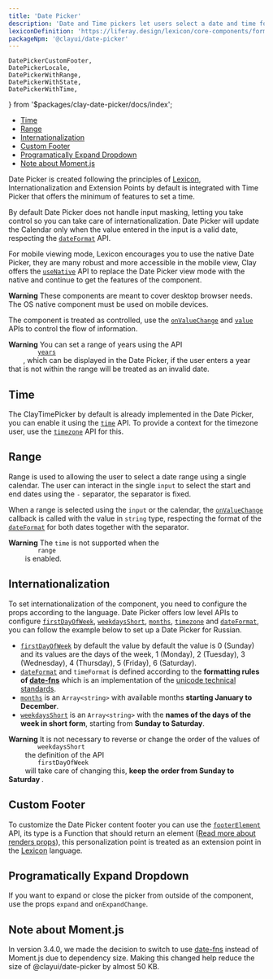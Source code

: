 ```yaml
---
title: 'Date Picker'
description: 'Date and Time pickers let users select a date and time for a form.'
lexiconDefinition: 'https://liferay.design/lexicon/core-components/forms/picker-date-time/'
packageNpm: '@clayui/date-picker'
---
```


	DatePickerCustomFooter,
	DatePickerLocale,
	DatePickerWithRange,
	DatePickerWithState,
	DatePickerWithTime,
} from '$packages/clay-date-picker/docs/index';

<div class="nav-toc-absolute">
<div class="nav-toc">

-   [Time](#time)
-   [Range](#range)
-   [Internationalization](#internationalization)
-   [Custom Footer](#custom-footer)
-   [Programatically Expand Dropdown](#programatically-expand-dropdown)
-   [Note about Moment.js](#note-about-moment.js)

</div>
</div>

Date Picker is created following the principles of <a href="https://liferay.design/lexicon/core-components/forms/picker-date-time/">Lexicon</a>, Internationalization and Extension Points by default is integrated with Time Picker that offers the minimum of features to set a time.

By default Date Picker does not handle input masking, letting you take control so you can take care of internationalization. Date Picker will update the Calendar only when the value entered in the input is a valid date, respecting the [`dateFormat`](date-picker/api.html#api-dateFormat) API.

For mobile viewing mode, Lexicon encourages you to use the native Date Picker, they are many robust and more accessible in the mobile view, Clay offers the [`useNative`](date-picker/api.html#api-useNative) API to replace the Date Picker view mode with the native and continue to get the features of the component.

<div class="clay-site-alert alert alert-warning">
	<strong class="lead">Warning</strong>
	These components are meant to cover desktop browser needs. The OS native component
	must be used on mobile devices.
</div>

The component is treated as controlled, use the [`onValueChange`](date-picker/api.html#api-onValueChange) and [`value`](date-picker/api.html#api-value) APIs to control the flow of information.

<div class="clay-site-alert alert alert-warning">
	<strong class="lead">Warning</strong>
	You can set a range of years using the API <code class="language-text">
		<a href="date-picker/api.html#api-years">years</a>
	</code>, which can be displayed in the Date Picker, if the user enters a year
	that is not within the range will be treated as an invalid date.
</div>

<DatePickerWithState />

## Time

The ClayTimePicker by default is already implemented in the Date Picker, you can enable it using the [`time`](date-picker/api.html#api-time) API. To provide a context for the timezone user, use the [`timezone`](date-picker/api.html#api-timezone) API for this.

<DatePickerWithTime />

## Range

Range is used to allowing the user to select a date range using a single calendar. The user can interact in the single `input` to select the start and end dates using the `-` separator, the separator is fixed.

When a range is selected using the `input` or the calendar, the [`onValueChange`](date-picker/api.html#api-onValueChange) callback is called with the value in `string` type, respecting the format of the [`dateFormat`](date-picker/api.html#api-dateFormat) for both dates together with the separator.

<div class="clay-site-alert alert alert-warning">
	<strong class="lead">Warning</strong>
	The <code class="language-text">time</code> is not supported when the <code class="language-text">
		range
	</code> is enabled.
</div>

<DatePickerWithRange />

## Internationalization

To set internationalization of the component, you need to configure the props according to the language. Date Picker offers low level APIs to configure [`firstDayOfWeek`](date-picker/api.html#api-firstDayOfWeek), [`weekdaysShort`](date-picker/api.html#api-weekdaysShort), [`months`](date-picker/api.html#api-months), [`timezone`](date-picker/api.html#api-timezone) and [`dateFormat`](date-picker/api.html#api-dateFormat), you can follow the example below to set up a Date Picker for Russian.

<DatePickerLocale />

-   [`firstDayOfWeek`](date-picker/api.html#api-firstDayOfWeek) by default the value by default the value is 0 (Sunday) and its values are the days of the week, 1 (Monday), 2 (Tuesday), 3 (Wednesday), 4 (Thursday), 5 (Friday), 6 (Saturday).
-   [`dateFormat`](date-picker/api.html#api-dateFormat) and `timeFormat` is defined according to the **formatting rules of [date-fns](https://date-fns.org/v2.14.0/docs/format)** which is an implementation of the [unicode technical standards](https://www.unicode.org/reports/tr35/tr35-dates.html#Date_Field_Symbol_Table).
-   [`months`](date-picker/api.html#api-months) is an `Array<string>` with available months **starting January to December**.
-   [`weekdaysShort`](date-picker/api.html#api-weekdaysShort) is an `Array<string>` with the **names of the days of the week in short form**, starting from **Sunday to Saturday**.

<div class="clay-site-alert alert alert-warning">
	<strong class="lead">Warning</strong>
	It is not necessary to reverse or change the order of the values ​​of <code class="language-text">
		weekdaysShort
	</code> the definition of the API <code class="language-text">
		firstDayOfWeek
	</code> will take care of changing this, <b>
		keep the order from Sunday to Saturday
	</b>.
</div>

## Custom Footer

To customize the Date Picker content footer you can use the [`footerElement`](date-picker/api.html#api-footerElement) API, its type is a Function that should return an element ([Read more about renders props](https://reactjs.org/docs/render-props.html)), this personalization point is treated as an extension point in the <a href="https://liferay.design/lexicon/">Lexicon</a> language.

<DatePickerCustomFooter />

## Programatically Expand Dropdown

If you want to expand or close the picker from outside of the component, use the props `expand` and `onExpandChange`.

## Note about Moment.js

In version 3.4.0, we made the decision to switch to use [date-fns](https://date-fns.org/v2.14.0) instead of Moment.js due to dependency size. Making this changed help reduce the size of @clayui/date-picker by almost 50 KB.
